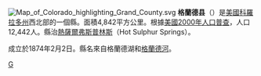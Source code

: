 {{Expand|time=2013-02-15T02:50:38+00:00 }}
{{noteTA
|T=zh-hans:格兰德县 (科罗拉多州);zh-hk:格蘭德縣 (科羅拉多州);zh-tw:格蘭德郡 (科羅拉多州);
|1=zh-hans:县;zh-hk:縣;zh-tw:郡;
}}

{{Otheruses|格蘭德縣|subject=美國科羅拉多州的一個縣|other=同名的縣}}
[[File:Map_of_Colorado_highlighting_Grand_County.svg|right]]
'''格蘭德县'''（{{lang-en|Grand County}}）是[[美國|美國]][[科羅拉多州|科羅拉多州]]西北部的一個縣。面積4,842平方公里。根據[[美國2000年人口普查|美國2000年人口普查]]，人口12,442人。縣治[[熱薩爾弗斯普林斯_(科羅拉多州)|熱薩爾弗斯普林斯]]（Hot Sulphur Springs）。

成立於1874年2月2日。縣名來自格蘭德湖和[[科羅拉多河|格蘭德河]]。

{{格蘭德縣 (科羅拉多州)}}
{{Colorado}}
{{Colorado-stub}}

[[Category:科罗拉多州行政区划|G]]